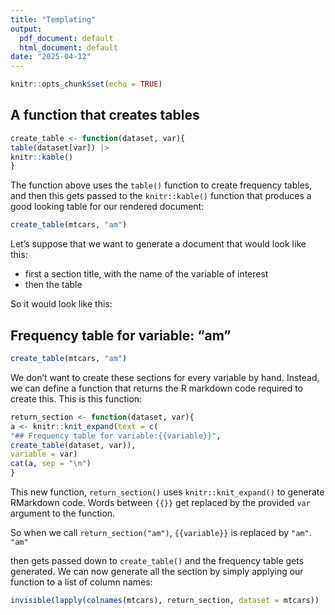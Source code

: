 ```yaml
---
title: "Templating"
output:
  pdf_document: default
  html_document: default
date: "2025-04-12"
---
```



```r
knitr::opts_chunk$set(echo = TRUE)
```

## A function that creates tables

```r
create_table <- function(dataset, var){
table(dataset[var]) |>
knitr::kable()
}
```

The function above uses the `table()` function to create
frequency tables, and then this gets passed to the
`knitr::kable()` function that produces a good looking table
for our rendered document:

```r
create_table(mtcars, "am")
```

Let’s suppose that we want to generate a document that would
look like this:

- first a section title, with the name of the variable of interest
- then the table 

So it would look like this:

## Frequency table for variable: "am"

```r
create_table(mtcars, "am")

```
We don’t want to create these sections for every variable by hand.
Instead, we can define a function that returns the R markdown code required to create this. This is this function:

```r
return_section <- function(dataset, var){
a <- knitr::knit_expand(text = c(
"## Frequency table for variable:{{variable}}",
create_table(dataset, var)),
variable = var)
cat(a, sep = "\n")
}
```

This new function, `return_section()` uses `knitr::knit_expand()` to generate RMarkdown code. Words between `{{}}` get replaced by
the provided `var` argument to the function.

So when we call `return_section("am")`, `{{variable}}` is replaced by `"am"`. `"am"`

then gets passed down to `create_table()` and the frequency table gets generated.
We can now generate all the section by simply applying our function to a list of column names:

```r
invisible(lapply(colnames(mtcars), return_section, dataset = mtcars))
```

